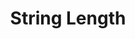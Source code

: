 ---
id: "php_tf_easy_010"
questionType: "TRUE_FALSE"
title: "String Length"
statement: "The strlen() function returns the length of a string."
difficulty: "EASY"
category: "PHP"
correctAnswer: true
explanation: "strlen() returns the number of characters in a string."
---